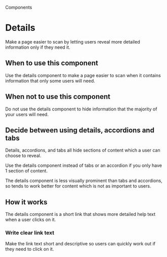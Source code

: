 
<Meta title="Components/Details" />

<Hint>Components</Hint>

# Details

Make a page easier to scan by letting users reveal more detailed information only if they need it.

<Canvas of={DetailsStories.primary} />

## When to use this component

Use the details component to make a page easier to scan when it contains information that only some users will need.

## When not to use this component

Do not use the details component to hide information that the majority of your users will need.

## Decide between using details, accordions and tabs

Details, accordions, and tabs all hide sections of content which a user can choose to reveal.

Use the details component instead of tabs or an accordion if you only have 1 section of content.

The details component is less visually prominent than tabs and accordions, so tends to work better for content which is not as important to users.

## How it works

The details component is a short link that shows more detailed help text when a user clicks on it.

<Canvas of={DetailsStories.primary} />

### Write clear link text

Make the link text short and descriptive so users can quickly work out if they need to click on it.

<GovScript />
